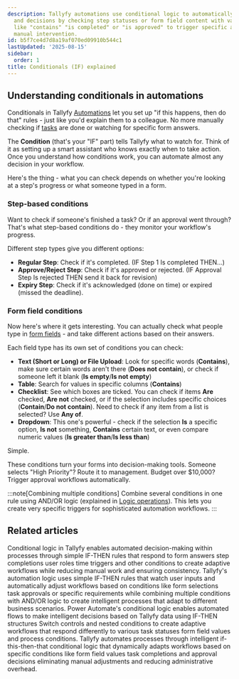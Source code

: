 ```yaml
---
description: Tallyfy automations use conditional logic to automatically handle tasks
  and decisions by checking step statuses or form field content with various operators
  like "contains" "is completed" or "is approved" to trigger specific actions without
  manual intervention.
id: b5f7ce4d7d8a19af070ed09910b544c1
lastUpdated: '2025-08-15'
sidebar:
  order: 1
title: Conditionals (IF) explained
---
```


## Understanding conditionals in automations

Conditionals in Tallyfy [Automations](/products/pro/documenting/templates/automations/) let you set up "if this happens, then do that" rules - just like you'd explain them to a colleague. No more manually checking if [tasks](/products/pro/tracking-and-tasks/tasks/) are done or watching for specific form answers.

The **Condition** (that's your "IF" part) tells Tallyfy what to watch for. Think of it as setting up a smart assistant who knows exactly when to take action. Once you understand how conditions work, you can automate almost any decision in your workflow.

Here's the thing - what you can check depends on whether you're looking at a step's progress or what someone typed in a form.

### Step-based conditions

Want to check if someone's finished a task? Or if an approval went through? That's what step-based conditions do - they monitor your workflow's progress.

Different step types give you different options:

- **Regular Step**: Check if it's completed. (IF Step 1 Is completed THEN...)
- **Approve/Reject Step**: Check if it's approved or rejected. (IF Approval Step Is rejected THEN send it back for revision)
- **Expiry Step**: Check if it's acknowledged (done on time) or expired (missed the deadline).

### Form field conditions

Now here's where it gets interesting. You can actually check what people type in [form fields](/products/pro/tracking-and-tasks/tasks/what-are-form-fields-in-tallyfy/) - and take different actions based on their answers.

Each field type has its own set of conditions you can check:

- **Text (Short or Long) or File Upload**: Look for specific words (**Contains**), make sure certain words aren't there (**Does not contain**), or check if someone left it blank (**Is empty**/**Is not empty**)
- **Table**: Search for values in specific columns (**Contains**)
- **Checklist**: See which boxes are ticked. You can check if items **Are** checked, **Are not** checked, or if the selection includes specific choices (**Contain**/**Do not contain**). Need to check if any item from a list is selected? Use **Any of**.
- **Dropdown**: This one's powerful - check if the selection **Is** a specific option, **Is not** something, **Contains** certain text, or even compare numeric values (**Is greater than**/**Is less than**)

Simple.

These conditions turn your forms into decision-making tools. Someone selects "High Priority"? Route it to management. Budget over $10,000? Trigger approval workflows automatically.

:::note[Combining multiple conditions]
Combine several conditions in one rule using AND/OR logic (explained in [Logic operations](/products/pro/documenting/templates/automations/logic-explained/)). This lets you create very specific triggers for sophisticated automation workflows.
:::


## Related articles
<CardGrid>
<LinkTitleCard header="<b>Automations > Conditionals</b>" href="/products/pro/documenting/templates/automations/conditionals/" > Conditional logic in Tallyfy enables automated decision-making within processes through simple IF-THEN rules that respond to form answers step completions user roles time triggers and other conditions to create adaptive workflows while reducing manual work and ensuring consistency. </LinkTitleCard>
<LinkTitleCard header="<b>Automations > Logic operations explained</b>" href="/products/pro/documenting/templates/automations/logic-explained/" > Tallyfy's automation logic uses simple IF-THEN rules that watch user inputs and automatically adjust workflows based on conditions like form selections task approvals or specific requirements while combining multiple conditions with AND/OR logic to create intelligent processes that adapt to different business scenarios. </LinkTitleCard>
<LinkTitleCard header="<b>Power Automate > Using conditional logic in Power Automate</b>" href="/products/pro/integrations/middleware/power-automate/using-conditional-logic-in-power-automate/" > Power Automate's conditional logic enables automated flows to make intelligent decisions based on Tallyfy data using IF-THEN structures Switch controls and nested conditions to create adaptive workflows that respond differently to various task statuses form field values and process conditions. </LinkTitleCard>
<LinkTitleCard header="<b>Tutorials > Create an automation</b>" href="/products/pro/tutorials/how-can-tallyfy-automate-and-streamline-my-processes/" > Tallyfy automates processes through intelligent if-this-then-that conditional logic that dynamically adapts workflows based on specific conditions like form field values task completions and approval decisions eliminating manual adjustments and reducing administrative overhead. </LinkTitleCard>
</CardGrid>